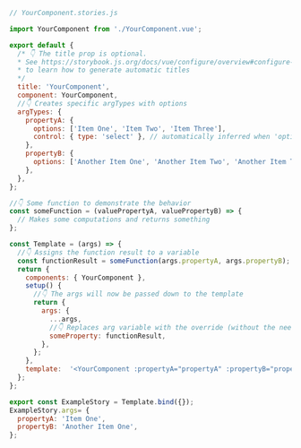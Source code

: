 ```js
// YourComponent.stories.js

import YourComponent from './YourComponent.vue';

export default {
  /* 👇 The title prop is optional.
  * See https://storybook.js.org/docs/vue/configure/overview#configure-story-loading
  * to learn how to generate automatic titles
  */
  title: 'YourComponent',
  component: YourComponent,
  //👇 Creates specific argTypes with options
  argTypes: {
    propertyA: {
      options: ['Item One', 'Item Two', 'Item Three'],
      control: { type: 'select' }, // automatically inferred when 'options' is defined
    },
    propertyB: {
      options: ['Another Item One', 'Another Item Two', 'Another Item Three'],
    },
  },
};

//👇 Some function to demonstrate the behavior
const someFunction = (valuePropertyA, valuePropertyB) => {
  // Makes some computations and returns something
};

const Template = (args) => {
  //👇 Assigns the function result to a variable
  const functionResult = someFunction(args.propertyA, args.propertyB);
  return {
    components: { YourComponent },
    setup() {
      //👇 The args will now be passed down to the template
      return {
        args: {
          ...args,
          //👇 Replaces arg variable with the override (without the need of mutation)
          someProperty: functionResult,
        },
      };
    },
    template:  '<YourComponent :propertyA="propertyA" :propertyB="propertyB" :someProperty="someProperty"/>',
  };
};

export const ExampleStory = Template.bind({});
ExampleStory.args= {
  propertyA: 'Item One',
  propertyB: 'Another Item One',
};
```